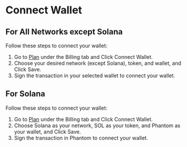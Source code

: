 # Connect Wallet

## For All Networks except Solana

Follow these steps to connect your wallet:

1. Go to [Plan](https://app.spheron.network/#/app/billing/plan) under the Billing tab and Click Connect Wallet.
2. Choose your desired network (except Solana), token, and wallet, and Click Save.
3. Sign the transaction in your selected wallet to connect your wallet.

## For Solana

Follow these steps to connect your wallet:

1. Go to [Plan](https://app.spheron.network/#/app/billing/plan) under the Billing tab and Click Connect Wallet.
2. Choose Solana as your network, SOL as your token, and Phantom as your wallet, and Click Save.
3. Sign the transaction in Phantom to connect your wallet.
